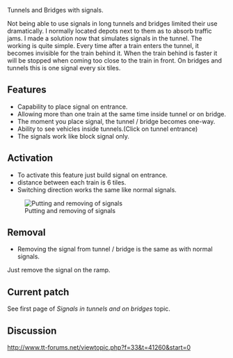 Tunnels and Bridges with signals.

Not being able to use signals in long tunnels and bridges limited their use dramatically.
I normally located depots next to them as to absorb traffic jams.
I made a solution now that simulates signals in the tunnel.
The working is quite simple.
Every time after a train enters the tunnel, it becomes invisible for the train behind it.
When the train behind is faster it will be stopped when coming too close to the train in front.
On bridges and tunnels this is one  signal every six tiles.

== Features ==

* Capability to place signal on entrance.
* Allowing more than one train at the same time inside tunnel or on bridge.
* The moment you place signal, the tunnel / bridge becomes one-way.
* Ability to see vehicles inside tunnels.(Click on tunnel entrance)
* The signals work like block signal only.

== Activation ==

* To activate this feature just build signal on entrance.
* distance between each train is 6 tiles.
* Switching direction works the same like normal signals.
[[File:en/Community/Patches/Put and remove signal.png|frame|Putting and removing of signals]]

== Removal ==

* Removing the signal from tunnel / bridge is the same as with normal signals.
Just remove the signal on the ramp.

== Current patch ==

See first page of ''Signals in tunnels and on bridges'' topic.

== Discussion ==

http://www.tt-forums.net/viewtopic.php?f=33&t=41260&start=0
